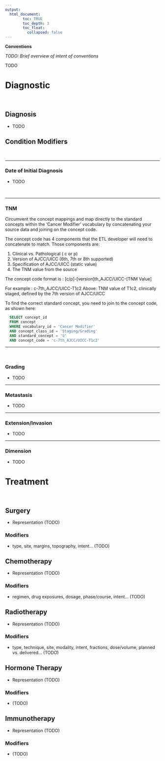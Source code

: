 ```yaml
---
output: 
  html_document:
        toc: TRUE
        toc_depth: 3
        toc_float:
          collapsed: false
---
```



 **Conventions**

*TODO: Brief overview of intent of conventions*

TODO 

# **Diagnostic**
<br>

## Diagnosis
- TODO 
<br>


## **Condition Modifiers**

<br>

---

### Date of Initial Diagnosis
- TODO

<br>

---

### TNM

Circumvent the concept mappings and map directly to the standard concepts within the 'Cancer Modifier' vocabulary by concatenating your source data and joining on the concept code. 

The concept code has 4 components that the ETL developer will need to concatenate to match. Those components are:

1. Clinical vs. Pathological ( c or p)
2. Version of AJCC/UICC (6th, 7th or 8th supported)
3. Specification of AJCC/UICC (static value)
4. The TNM value from the source

The concept code format is : [c/p]-[version]th_AJCC/UICC-[TNM Value]

For example : c-7th_AJCC/UICC-T1c2
Above: TNM value of T1c2, clinically staged, defined by the 7th version of AJCC/UICC
  
To find the correct standard concept, you need to join to the concept code, as shown here:

```sql
  SELECT concept_id
  FROM concept
  WHERE vocabulary_id = 'Cancer Modifier'
  AND concept_class_id = 'Staging/Grading'
  AND standard_concept = 'S'
  AND concept_code = 'c-7th_AJCC/UICC-T1c2'
```

---

<br>

### Grading
- TODO 

---

### Metastasis
- TODO

---

### Extension/Invasion
- TODO 

---

### Dimension 
- TODO 


# **Treatment**

<br> 

## Surgery   
- Representation (TODO)

### Modifiers 
- type, site, margins, topography, intent... (TODO)

## Chemotherapy
- Representation (TODO)

### Modifiers 
- regimen, drug exposures, dosage, phase/course, intent... (TODO)

## Radiotherapy
- Representation (TODO)

### Modifiers 
- type, technique, site, modality, intent, fractions, dose/volume, planned vs. delivered... (TODO)

## Hormone Therapy
- Representation (TODO)

### Modifiers 
- (TODO)

## Immunotherapy
- Representation (TODO)

### Modifiers 
- (TODO)




	
